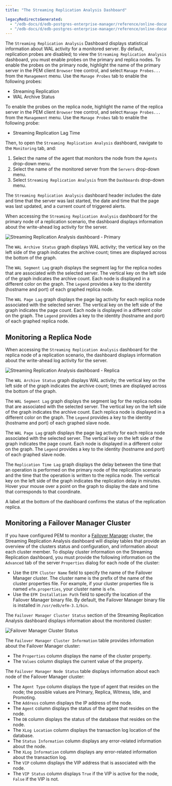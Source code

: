 ```yaml
---
title: "The Streaming Replication Analysis Dashboard"

legacyRedirectsGenerated:
  - "/edb-docs/d/edb-postgres-enterprise-manager/reference/online-documentation/8.0/str_replication_dashboard.html"
  - "/edb-docs/d/edb-postgres-enterprise-manager/reference/online-documentation/latest/str_replication_dashboard.html"
---
```


<div id="str_replication_dashboard" class="registered_link"></div>

The `Streaming Replication Analysis` Dashboard displays statistical information about WAL activity for a monitored server. By default, replication probes are disabled; to view the `Streaming Replication Analysis` dashboard, you must enable probes on the primary and replica nodes. To enable the probes on the primary node, highlight the name of the primary server in the PEM client `Browser` tree control, and select `Manage Probes...` from the `Management` menu. Use the `Manage Probes` tab to enable the following probes:

-   Streaming Replication
-   WAL Archive Status

To enable the probes on the replica node, highlight the name of the replica server in the PEM client `Browser` tree control, and select `Manage Probes...` from the `Management` menu. Use the `Manage Probes` tab to enable the following probe:

-   Streaming Replication Lag Time

Then, to open the `Streaming Replication Analysis` dashboard, navigate to the `Monitoring` tab, and:

1.  Select the name of the agent that monitors the node from the `Agents` drop-down menu.
2.  Select the name of the monitored server from the `Servers` drop-down menu.
3.  Select `Streaming Replication Analysis` from the `Dashboards` drop-down menu.

The `Streaming Replication Analysis` dashboard header includes the date and time that the server was last started, the date and time that the page was last updated, and a current count of triggered alerts.

When accessing the `Streaming Replication Analysis` dashboard for the primary node of a replication scenario, the dashboard displays information about the write-ahead log activity for the server.

![Streaming Replication Analysis dashboard - Primary](../../images/str_replication_dashboard_primary.png)

The `WAL Archive Status` graph displays WAL activity; the vertical key on the left side of the graph indicates the archive count; times are displayed across the bottom of the graph.

The `WAL Segment Lag` graph displays the segment lag for the replica nodes that are associated with the selected server. The vertical key on the left side of the graph indicates the archive count. Each node is displayed in a different color on the graph. The `Legend` provides a key to the identity (hostname and port) of each graphed replica node.

The `WAL Page Lag` graph displays the page lag activity for each replica node associated with the selected server. The vertical key on the left side of the graph indicates the page count. Each node is displayed in a different color on the graph. The `Legend` provides a key to the identity (hostname and port) of each graphed replica node.

## Monitoring a Replica Node

When accessing the `Streaming Replication Analysis` dashboard for the replica node of a replication scenario, the dashboard displays information about the write-ahead log activity for the server.

![Streaming Replication Analysis dashboard - Replica](../../images/str_replication_dashboard_replica.png)

The `WAL Archive Status` graph displays WAL activity; the vertical key on the left side of the graph indicates the archive count; times are displayed across the bottom of the graph.

The `WAL Segment Lag` graph displays the segment lag for the replica nodes that are associated with the selected server. The vertical key on the left side of the graph indicates the archive count. Each replica node is displayed in a different color on the graph. The `Legend` provides a key to the identity (hostname and port) of each graphed slave node.

The `WAL Page Lag` graph displays the page lag activity for each replica node associated with the selected server. The vertical key on the left side of the graph indicates the page count. Each node is displayed in a different color on the graph. The `Legend` provides a key to the identity (hostname and port) of each graphed slave node.

The `Replication Time Lag` graph displays the delay between the time that an operation is performed on the primary node of the replication scenario and the time that the operation is written to the replica node. The vertical key on the left side of the graph indicates the replication delay in minutes. Hover your mouse over a point on the graph to display the date and time that corresponds to that coordinate.

A label at the bottom of the dashboard confirms the status of the replication replica.

## Monitoring a Failover Manager Cluster

If you have configured PEM to monitor a [Failover Manager](#monitoring-a-failover-manager-cluster) cluster, the Streaming Replication Analysis dashboard will display tables that provide an overview of the clusters status and configuration, and information about each cluster member. To display cluster information on the Streaming Replication dashboard, you must provide the following information on the `Advanced` tab of the server `Properties` dialog for each node of the cluster:

-   Use the `EFM Cluster Name` field to specify the name of the Failover Manager cluster. The cluster name is the prefix of the name of the cluster properties file. For example, if your cluster properties file is named `efm.properties`, your cluster name is `efm`.
-   Use the `EFM Installation Path` field to specify the location of the Failover Manager binary file. By default, the Failover Manager binary file is installed in `/usr/edb/efm-3.1/bin`.

The `Failover Manager Cluster Status` section of the Streaming Replication Analysis dashboard displays information about the monitored cluster:

![Failover Manager Cluster Status](../../images/fm_cluster_status.png)

The `Failover Manager Cluster Information` table provides information about the Failover Manager cluster:

-   The `Properties` column displays the name of the cluster property.
-   The `Values` column displays the current value of the property.

The `Failover Manager Node Status` table displays information about each node of the Failover Manager cluster:

-   The `Agent Type` column displays the type of agent that resides on the node; the possible values are Primary, Replica, Witness, Idle, and Promoting.
-   The `Address` column displays the IP address of the node.
-   The `Agent` column displays the status of the agent that resides on the node.
-   The `DB` column displays the status of the database that resides on the node.
-   The `XLog Location` column displays the transaction log location of the database.
-   The `Status Information` column displays any error-related information about the node.
-   The `XLog Information` column displays any error-related information about the transaction log.
-   The `VIP` column displays the VIP address that is associated with the node.
-   The `VIP Status` column displays `True` if the VIP is active for the node, `False` if the VIP is not.
